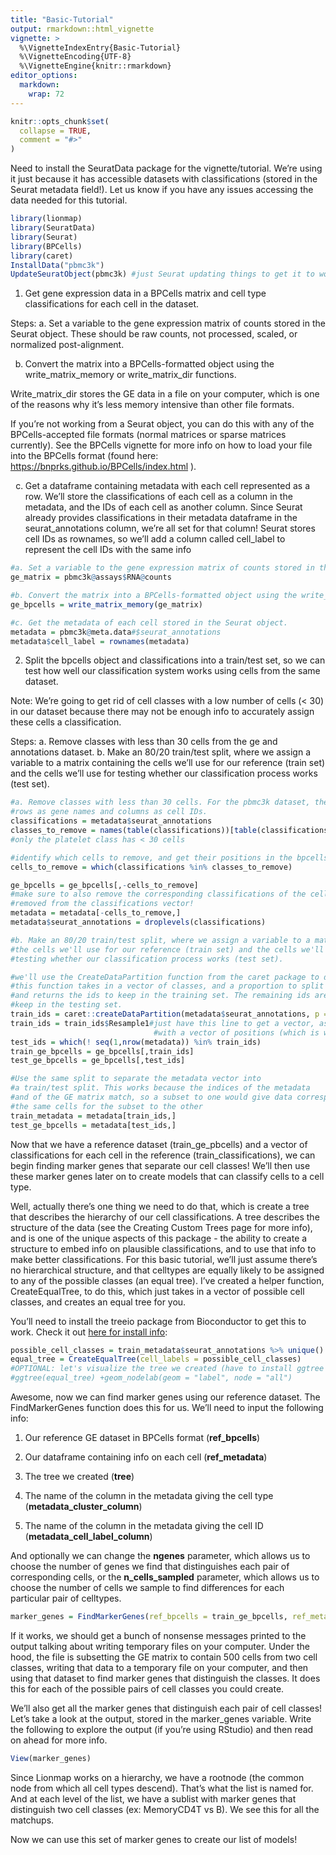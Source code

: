 ```yaml
---
title: "Basic-Tutorial"
output: rmarkdown::html_vignette
vignette: >
  %\VignetteIndexEntry{Basic-Tutorial}
  %\VignetteEncoding{UTF-8}
  %\VignetteEngine{knitr::rmarkdown}
editor_options: 
  markdown: 
    wrap: 72
---
```


```r
knitr::opts_chunk$set(
  collapse = TRUE,
  comment = "#>"
)
```

Need to install the SeuratData package for the vignette/tutorial. We're
using it just because it has accessible datasets with classifications
(stored in the Seurat metadata field!). Let us know if you have any
issues accessing the data needed for this tutorial.

```r
library(lionmap)
library(SeuratData)
library(Seurat)
library(BPCells)
library(caret)
InstallData("pbmc3k")
UpdateSeuratObject(pbmc3k) #just Seurat updating things to get it to work
```

1.  Get gene expression data in a BPCells matrix and cell type
    classifications for each cell in the dataset.

Steps: a. Set a variable to the gene expression matrix of counts stored
in the Seurat object. These should be raw counts, not processed, scaled,
or normalized post-alignment.

b.  Convert the matrix into a BPCells-formatted object using the
    write_matrix_memory or write_matrix_dir functions.

Write_matrix_dir stores the GE data in a file on your computer, which is
one of the reasons why it's less memory intensive than other file
formats.

If you're not working from a Seurat object, you can do this with any of
the BPCells-accepted file formats (normal matrices or sparse matrices
currently). See the BPCells vignette for more info on how to load your
file into the BPCells format (found here:
<https://bnprks.github.io/BPCells/index.html> ).

c.  Get a dataframe containing metadata with each cell represented as a
    row. We'll store the classifications of each cell as a column in the
    metadata, and the IDs of each cell as another column. Since Seurat
    already provides classifications in their metadata dataframe in the
    seurat_annotations column, we're all set for that column! Seurat
    stores cell IDs as rownames, so we'll add a column called cell_label
    to represent the cell IDs with the same info

```r
#a. Set a variable to the gene expression matrix of counts stored in the Seurat object. 
ge_matrix = pbmc3k@assays$RNA@counts

#b. Convert the matrix into a BPCells-formatted object using the write_matrix_memory or write_matrix_dir functions. 
ge_bpcells = write_matrix_memory(ge_matrix)

#c. Get the metadata of each cell stored in the Seurat object.
metadata = pbmc3k@meta.data#$seurat_annotations
metadata$cell_label = rownames(metadata)
```

2.  Split the bpcells object and classifications into a train/test set,
    so we can test how well our classification system works using cells
    from the same dataset.

Note: We're going to get rid of cell classes with a low number of cells
(\< 30) in our dataset because there may not be enough info to
accurately assign these cells a classification.

Steps: a. Remove classes with less than 30 cells from the ge and
annotations dataset. b. Make an 80/20 train/test split, where we assign
a variable to a matrix containing the cells we'll use for our reference
(train set) and the cells we'll use for testing whether our
classification process works (test set).

```r
#a. Remove classes with less than 30 cells. For the pbmc3k dataset, the data is stored with
#rows as gene names and columns as cell IDs. 
classifications = metadata$seurat_annotations
classes_to_remove = names(table(classifications))[table(classifications) <= 30] 
#only the platelet class has < 30 cells

#identify which cells to remove, and get their positions in the bpcells dataset
cells_to_remove = which(classifications %in% classes_to_remove)

ge_bpcells = ge_bpcells[,-cells_to_remove]
#make sure to also remove the corresponding classifications of the cells we just
#removed from the classifications vector!
metadata = metadata[-cells_to_remove,]
metadata$seurat_annotations = droplevels(classifications)

#b. Make an 80/20 train/test split, where we assign a variable to a matrix containing
#the cells we'll use for our reference (train set) and the cells we'll use for 
#testing whether our classification process works (test set). 

#we'll use the CreateDataPartition function from the caret package to do this. 
#this function takes in a vector of classes, and a proportion to split each class by,
#and returns the ids to keep in the training set. The remaining ids are the ones we
#keep in the testing set. 
train_ids = caret::createDataPartition(metadata$seurat_annotations, p = .8)
train_ids = train_ids$Resample1#just have this line to get a vector, as opposed to a list
                                #with a vector of positions (which is what the function                                     #normally returns)
test_ids = which(! seq(1,nrow(metadata)) %in% train_ids)
train_ge_bpcells = ge_bpcells[,train_ids]
test_ge_bpcells = ge_bpcells[,test_ids]

#Use the same split to separate the metadata vector into
#a train/test split. This works because the indices of the metadata 
#and of the GE matrix match, so a subset to one would give data corresponding to
#the same cells for the subset to the other
train_metadata = metadata[train_ids,]
test_ge_bpcells = metadata[test_ids,]

```

Now that we have a reference dataset (train_ge_pbcells) and a vector of
classifications for each cell in the reference (train_classifications),
we can begin finding marker genes that separate our cell classes! We'll
then use these marker genes later on to create models that can classify
cells to a cell type.

Well, actually there's one thing we need to do that, which is create a
tree that describes the hierarchy of our cell classifications. A tree
describes the structure of the data (see the Creating Custom Trees page
for more info), and is one of the unique aspects of this package - the
ability to create a structure to embed info on plausible
classifications, and to use that info to make better classifications.
For this basic tutorial, we'll just assume there's no hierarchical
structure, and that celltypes are equally likely to be assigned to any
of the possible classes (an equal tree). I've created a helper function,
CreateEqualTree, to do this, which just takes in a vector of possible
cell classes, and creates an equal tree for you.

You'll need to install the treeio package from Bioconductor to get this
to work. Check it out [here for install
info](https://bioconductor.org/packages/release/bioc/html/treeio.html):

```r
possible_cell_classes = train_metadata$seurat_annotations %>% unique()
equal_tree = CreateEqualTree(cell_labels = possible_cell_classes)
#OPTIONAL: let's visualize the tree we created (have to install ggtree on bioconductor to do this)
#ggtree(equal_tree) +geom_nodelab(geom = "label", node = "all") 
```

Awesome, now we can find marker genes using our reference dataset. The
FindMarkerGenes function does this for us. We'll need to input the
following info:

1.  Our reference GE dataset in BPCells format (**ref_bpcells**)

2.  Our dataframe containing info on each cell (**ref_metadata**)

3.  The tree we created (**tree**)

4.  The name of the column in the metadata giving the cell type
    (**metadata_cluster_column**)

5.  The name of the column in the metadata giving the cell ID
    (**metadata_cell_label_column**)

And optionally we can change the **ngenes** parameter, which allows us
to choose the number of genes we find that distinguishes each pair of
corresponding cells, or the **n_cells_sampled** parameter, which allows
us to choose the number of cells we sample to find differences for each
particular pair of celltypes.

```r
marker_genes = FindMarkerGenes(ref_bpcells = train_ge_bpcells, ref_metadata = train_metadata, tree = equal_tree, metadata_cluster_column = "seurat_annotations", metadata_cell_label_column = "cell_label")
```

If it works, we should get a bunch of nonsense messages printed to the
output talking about writing temporary files on your computer. Under the
hood, the file is subsetting the GE matrix to contain 500 cells from two
cell classes, writing that data to a temporary file on your computer,
and then using that dataset to find marker genes that distinguish the
classes. It does this for each of the possible pairs of cell classes you
could create.

We'll also get all the marker genes that distinguish each pair of cell
classes! Let's take a look at the output, stored in the marker_genes
variable. Write the following to explore the output (if you're using
RStudio) and then read on ahead for more info.

```r
View(marker_genes)

```

Since Lionmap works on a hierarchy, we have a rootnode (the common node
from which all cell types descend). That's what the list is named for.
And at each level of the list, we have a sublist with marker genes that
distinguish two cell classes (ex: MemoryCD4T vs B). We see this for all
the matchups.

Now we can use this set of marker genes to create our list of models!
